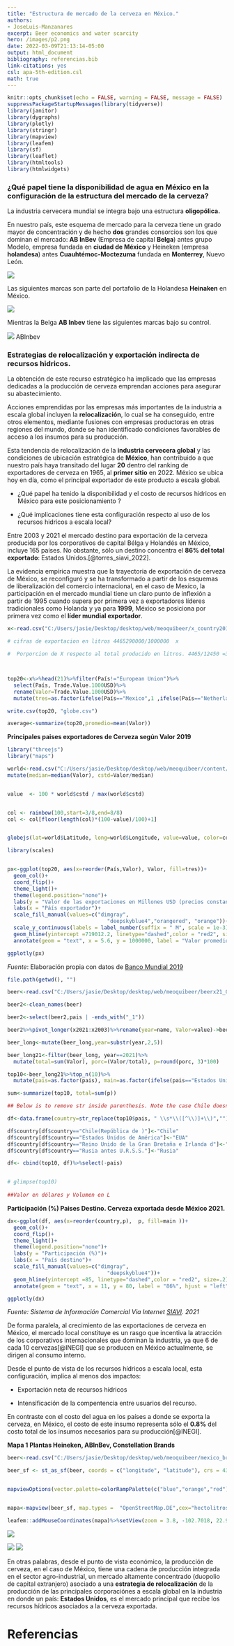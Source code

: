 ```yaml
---
title: "Estructura de mercado de la cerveza en México."
authors:
- JoseLuis-Manzanares 
excerpt: Beer economics and water scarcity
hero: /images/p2.png
date: 2022-03-09T21:13:14-05:00
output: html_document
bibliography: referencias.bib
link-citations: yes
csl: apa-5th-edition.csl
math: true
---
```



```r
knitr::opts_chunk$set(echo = FALSE, warning = FALSE, message = FALSE)
suppressPackageStartupMessages(library(tidyverse))
library(janitor)
library(dygraphs)
library(plotly)
library(stringr)
library(mapview)
library(leafem)
library(sf)
library(leaflet)
library(htmltools)
library(htmlwidgets)
```


### ¿Qué papel tiene la disponibilidad de agua en México en la configuración de la estructura del mercado de la cerveza?

La industria cervecera mundial se integra bajo una estructura **oligopólica.** 


En nuestro país, este esquema de mercado para la cerveza tiene un grado mayor de concentración y de hecho **dos** grandes consorcios son los que dominan el mercado: **AB InBev** (Empresa de capital **Belga**) antes grupo Modelo, empresa fundada en **ciudad de México** y Heineken (empresa **holandesa**) antes **Cuauhtémoc-Moctezuma** fundada en **Monterrey**, Nuevo León. 


![](/images/duo.png)



Las siguientes marcas son parte del portafolio de la Holandesa **Heinaken** en México. 

![](/images/p3a.png)


Mientras la Belga **AB Inbev** tiene las siguientes marcas bajo su control. 

![](/images/ABInbev.jpg)
ABInbev



### Estrategias de relocalización y exportación indirecta de recursos hidricos.

La obtención de este recurso estratégico ha implicado que las empresas dedicadas a la producción de cerveza emprendan acciones para asegurar su abastecimiento.  


Acciones emprendidas por las empresas más importantes de la industria a escala global incluyen la **relocalización**, lo cual se ha conseguido, entre otros elementos, mediante fusiones con empresas productoras en otras regiones del mundo,  donde se han identificado condiciones favorables de acceso a los insumos para su producción. 


Esta tendencia de relocalización de la **industria cervecera global** y las condiciones de ubicación estratégica de **México**, han contribuido a que nuestro país haya transitado del lugar **20** dentro del ranking de exportadores de cerveza en 1965, al **primer sitio**  en 2022. México se ubica hoy en día, como  el principal exportador de este producto a escala global.  

+ ¿Qué papel ha tenido la disponibilidad y el costo de recursos hidricos en México para este posicionamiento ? 

+ ¿Qué implicaciones tiene esta configuración respecto al uso de los recursos hidricos a escala local?


Entre 2003 y 2021  el mercado destino para exportación de la cerveza producida por los corporativos de capital Bélga y Holandés en México, incluye 165 países. No obstante, sólo un destino concentra el **86% del total exportado**: Estados Unidos.[@torres_siavi_2022]. 

La evidencia empírica muestra que la trayectoria de exportación de cerveza de México, se reconfiguró y se ha transformado a partir de los esquemas de liberalización del comercio internacional, en el caso de Mexico, la participación en el mercado mundial tiene un claro punto de inflexión a partir de 1995 cuando supera por primera vez a exportadores líderes tradicionales como Holanda y  ya para **1999**, México se posiciona por primera vez como el **líder mundial exportador**.


```r
x<-read.csv("C:/Users/jasie/Desktop/desktop/web/meoquibeer/x_country2019.csv", encoding = "latin1")

# cifras de exportacion en litros 4465290000/1000000  x

#  Porporcion de X respecto al total producido en litros. 4465/12450 =35.8% Una de cada tres cervezas producidas se exporta.



top20<-x%>%head(21)%>%filter(País!="European Union")%>%
  select(País, Trade.Value.1000USD)%>%
  rename(Valor=Trade.Value.1000USD)%>%
  mutate(tres=as.factor(ifelse(País=="Mexico",1 ,ifelse(País=="Netherlands",2,(ifelse(País=="Belgium",3 ,0))))))

write.csv(top20, "globe.csv")

average<-summarize(top20,promedio=mean(Valor))
```

**Principales paises exportadores de Cerveza según Valor  2019**

```r
library("threejs")
library("maps")

world<-read.csv("C:/Users/jasie/Desktop/desktop/web/meoquibeer/content/post/globe_geo.csv",fileEncoding = "Latin1")%>%
mutate(median=median(Valor), cstd=Valor/median)  


value  <- 100 * world$cstd / max(world$cstd)


col <- rainbow(100,start=3/8,end=8/8)
col <- col[floor(length(col)*(100-value)/100)+1]


globejs(lat=world$Latitude, long=world$Longitude, value=value, color=col,     atmosphere=TRUE)
```


```r
library(scales)


px<-ggplot(top20, aes(x=reorder(País,Valor), Valor, fill=tres))+
  geom_col()+
  coord_flip()+
  theme_light()+
  theme(legend.position="none")+ 
  labs(y = "Valor de las exportaciones en Millones USD (precios constantes)")+
  labs(x = "Páís exportador")+
  scale_fill_manual(values=c("dimgray",
                                "deepskyblue4","orangered", "orange"))+
  scale_y_continuous(labels = label_number(suffix = " M", scale = 1e-3))+
  geom_hline(yintercept =719012.2, linetype="dashed",color = "red2", size=.2)+
  annotate(geom = "text", x = 5.6, y = 1000000, label = "Valor promedio de Xports", hjust = "left")

ggplotly(px)

```


*Fuente*: Elaboración propia con datos de  [Banco Mundial 2019](https://wits.worldbank.org/trade/comtrade/en/country/ALL/year/2019/tradeflow/Exports/partner/WLD/product/220300)



```r

file.path(getwd(), "")

beer<-read.csv("C:/Users/jasie/Desktop/desktop/web/meoquibeer/beerx21_03.csv", encoding = "latin1")

beer2<-clean_names(beer)

beer2<-select(beer2,pais | -ends_with("_1"))

beer2%>%pivot_longer(x2021:x2003)%>%rename(year=name, Valor=value)->beer_long

beer_long<-mutate(beer_long,year=substr(year,2,5))

beer_long21<-filter(beer_long, year==2021)%>%
  mutate(total=sum(Valor), porc=(Valor/total), p=round(porc, 3)*100)

top10<-beer_long21%>%top_n(10)%>%
  mutate(pais=as.factor(pais), main=as.factor(ifelse(pais=="Estados Unidos de América", 1, 0)))

sum<-summarize(top10, total=sum(p))

## Below is to remove str inside parenthesis. Note the case Chile doesn't work because there's  no space in between Chile and the parenthesis so.. I have to do it manually.

df<-data.frame(country=str_replace(top10$pais, " \\s*\\([^\\)]+\\)",""))

df$country[df$country=="Chile(República de )"]<-"Chile"
df$country[df$country=="Estados Unidos de América"]<-"EUA"
df$country[df$country=="Reino Unido de la Gran Bretaña e Irlanda d"]<-"UK"
df$country[df$country=="Rusia antes U.R.S.S."]<-"Rusia"

df<- cbind(top10, df)%>%select(-pais)


# glimpse(top10)
  
##Valor en dólares y Volumen en L
```
**Participación (%) Paises Destino. Cerveza exportada desde México 2021.**
```r
dx<-ggplot(df, aes(x=reorder(country,p),  p, fill=main ))+
  geom_col()+
  coord_flip()+
  theme_light()+
  theme(legend.position="none")+ 
  labs(y = "Participación (%)")+
  labs(x = "País destino")+
  scale_fill_manual(values=c("dimgray",
                                "deepskyblue4"))+
  geom_hline(yintercept =85, linetype="dashed",color = "red2", size=.2)+
  annotate(geom = "text", x = 11, y = 80, label = "86%", hjust = "left")

ggplotly(dx)
```
*Fuente: Sistema de Información Comercial Via Internet [SIAVI](http://www.economia-snci.gob.mx/). 2021*




De forma paralela, al crecimiento de las exportaciones de cerveza en México, el mercado local constituye es un rasgo que incentiva la atracción de los corporativos internacionales que dominan la industria, ya que 6 de cada 10 cervezas[@INEGI] que se producen en México actualmente, se dirigen al consumo interno.


Desde el punto de vista de los recursos hídricos a escala local, esta configuración, implica al menos dos impactos:  

-  Exportación neta de recursos hídricos

-  Intensificación de la compentencia entre usuarios del recurso.

En contraste con el costo del agua en los países a donde se exporta la cerveza,  en México, el costo de este insumo representa sólo el **0.8%** del costo total de los insumos necesarios para su producción[@INEGI]. 

**Mapa 1  Plantas Heineken, ABInBev, Constellation Brands**

```r
beer<-read.csv("C:/Users/jasie/Desktop/desktop/web/meoquibeer/mexico_brewery_plants.csv", fileEncoding = "Latin1")

beer_sf <- st_as_sf(beer, coords = c("longitude", "latitude"), crs = 4326)


mapviewOptions(vector.palette=colorRampPalette(c("blue","orange","red")))


mapa<-mapview(beer_sf, map.types =  "OpenStreetMap.DE",cex="hectolitros.año.Mill", zcol="hectolitros.año.Mill", layer.name= "Millones/Hectolitros/año",legend = TRUE,homebutton =FALSE)

leafem::addMouseCoordinates(mapa)%>%setView(zoom = 3.8, -102.7018, 22.9524)


```



![](/images/Calera.jpg)

![](/images/calera2.jpg)
![](/images/calera3.jpg)

En otras palabras, desde el punto de vista económico, la producción de cerveza, en el caso de México, tiene una cadena de producción integrada en el sector agro-industrial, un mercado altamente concentrado (duopolio de capital extranjero) asociado a una  **estrategia de relocalización** de la producción de las principales corporaciónes a escala global en la industria en donde un país: **Estados Unidos**, es el mercado principal que recibe los recursos hídricos asociados a la cerveza exportada. 

# Referencias
